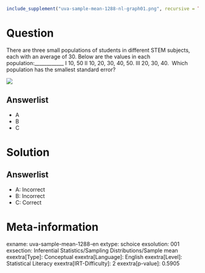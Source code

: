 ```r
include_supplement("uva-sample-mean-1288-nl-graph01.png", recursive = TRUE)
```

Question
========

There are three small populations of students in different STEM subjects, each with an average of 30. Below are the values in each population:____________ I 10, 50\ II 10, 20, 30, 40, 50. III 20, 30, 40. \ Which population has the smallest standard error?

![](uva-sample-mean-1288-nl-graph01.png)

Answerlist
----------

* A
* B
* C

Solution
========

Answerlist
----------

* A: Incorrect
* B: Incorrect
* C: Correct

Meta-information
================
exname: uva-sample-mean-1288-en
extype: schoice
exsolution: 001
exsection: Inferential Statistics/Sampling Distributions/Sample mean
exextra[Type]: Conceptual
exextra[Language]: English
exextra[Level]: Statistical Literacy
exextra[IRT-Difficulty]: 2
exextra[p-value]: 0.5905
